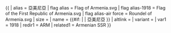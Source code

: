 {{ {{{1<noinclude>|country showdata</noinclude>}}}
| alias = 亞美尼亞
| flag alias = Flag of Armenia.svg
| flag alias-1918 = Flag of the First Republic of Armenia.svg
| flag alias-air force = Roundel of Armenia.svg
| size = {{{size|}}}
| name = {{#if: {{{name|}}} | {{{name|}}} | 亞美尼亞 }}
| altlink = {{{altlink|}}}
| variant = {{{variant|}}}
<noinclude>
| var1 = 1918
| redir1 = ARM
| related1 = Armenian SSR
</noinclude>
}}